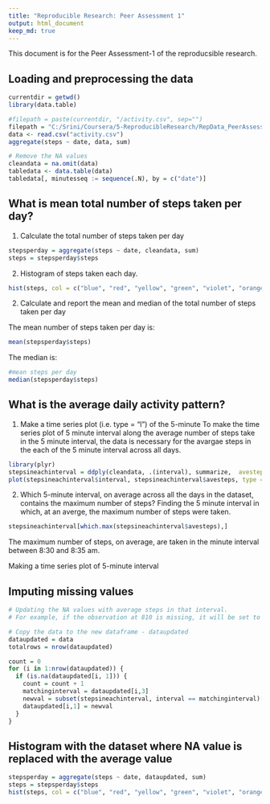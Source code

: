 ```yaml
---
title: "Reproducible Research: Peer Assessment 1"
output: html_document
keep_md: true
---
```


This document is for the Peer Assessment-1 of the reproducsible research. 

## Loading and preprocessing the data
```r
currentdir = getwd()
library(data.table)

#filepath = paste(currentdir, "/activity.csv", sep="")
filepath = "C:/Srini/Coursera/5-ReproducibleResearch/RepData_PeerAssessment1/data/activity.csv"
data <- read.csv("activity.csv")
aggregate(steps ~ date, data, sum)

# Remove the NA values
cleandata = na.omit(data)
tabledata <- data.table(data)
tabledata[, minutesseq := sequence(.N), by = c("date")]

```


## What is mean total number of steps taken per day?

1. Calculate the total number of steps taken per day
```r
stepsperday = aggregate(steps ~ date, cleandata, sum)
steps = stepsperday$steps
```


2. Histogram of steps taken each day.

```r
hist(steps, col = c("blue", "red", "yellow", "green", "violet", "orange"))
```

2. Calculate and report the mean and median of the total number of steps taken per day

The mean number of steps taken per day is:
```r
mean(stepsperday$steps)
```

The median is:
```r
#mean steps per day
median(stepsperday$steps)
```


## What is the average daily activity pattern?
1. Make a time series plot (i.e. type = "l") of the 5-minute
To make the time series plot of 5 minute interval along the average number of steps take in the 5 minute interval, the
data is necessary for the avargae steps in the each of the 5 minute interval across all days.
```r
library(plyr)
stepsineachinterval = ddply(cleandata, .(interval), summarize,  avesteps=mean(steps))
plot(stepsineachinterval$interval, stepsineachinterval$avesteps, type = "l", col = "blue")
```

2. Which 5-minute interval, on average across all the days in the dataset, contains the maximum number of steps?
Finding the 5 minute interval in which, at an averge, the maximum number of steps were taken.
```r
stepsineachinterval[which.max(stepsineachinterval$avesteps),]

```
The maximum number of steps, on average, are taken in the minute interval between 8:30 and 8:35 am.

Making a time series plot of 5-minute interval

## Imputing missing values

```r
# Updating the NA values with average steps in that interval.
# For example, if the observation at 810 is missing, it will be set to the avarage number of steps take in that interval.

# Copy the data to the new dataframe - dataupdated
dataupdated = data
totalrows = nrow(dataupdated)

count = 0
for (i in 1:nrow(dataupdated)) {
  if (is.na(dataupdated[i, 1])) {
    count = count + 1
    matchinginterval = dataupdated[i,3]
    newval = subset(stepsineachinterval, interval == matchinginterval)[1,2]
    dataupdated[i,1] = newval
  }
}


```


## Histogram with the dataset where NA value is replaced with the average value
```r
stepsperday = aggregate(steps ~ date, dataupdated, sum)
steps = stepsperday$steps
hist(steps, col = c("blue", "red", "yellow", "green", "violet", "orange"))

```
